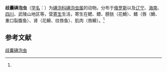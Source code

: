 {{Speciesbox
| name = 歧囊碘泡虫
| status = 
| status_system = 
| image = 
| genus = Myxobolus
| species = anisocapsularis
| authority = (Schulman, 1962)<ref name='id9508'>{{cite web| url =http://www.bioinfo.cn/db05/BjdwSpecies.php?action=view&id=9508| title =歧囊碘泡虫| work =《中国动物物种编目数据库》| publisher =中国科学院微生物研究所| author =中国科学院动物研究所| accessdate =2009-04-16| deadurl =yes| archiveurl =https://web.archive.org/web/20160305040232/http://www.bioinfo.cn/db05/BjdwSpecies.php?action=view&id=9508| archivedate =2016-03-05}}</ref>
}}

'''歧囊碘泡虫'''（[[学名|学名]]：{{lang|la|''Myxobolus anisocapsularis''}}）为[[碘泡科|碘泡科]][[碘泡虫属|碘泡虫属]]的动物。分布于[[俄罗斯|俄罗斯]]以及[[辽宁|辽宁]]、[[海南|海南]]、[[四川|四川]]、武陵山地区等，营[[寄生|寄生]]生活，寄生在鳃、鳔、膀胱（花䱻）、鳍（唇（䱻、重口裂腹鱼）、肾（花䱻、纹唇鱼）、肌肉（唇䱻）。<ref name='id9508'/>

== 参考文献 ==
{{reflist}}

{{Wikispecies|Myxobolus anisocapsularis}}

[[Category:碘泡虫属|歧囊碘泡虫]]


{{Cnidarian-stub}}